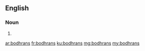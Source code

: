 ==English==

===Noun===
{{head|en|plural}}

# {{plural of|bodhran|lang=en|nocat=1}}

[[ar:bodhrans]]
[[fr:bodhrans]]
[[ku:bodhrans]]
[[mg:bodhrans]]
[[my:bodhrans]]